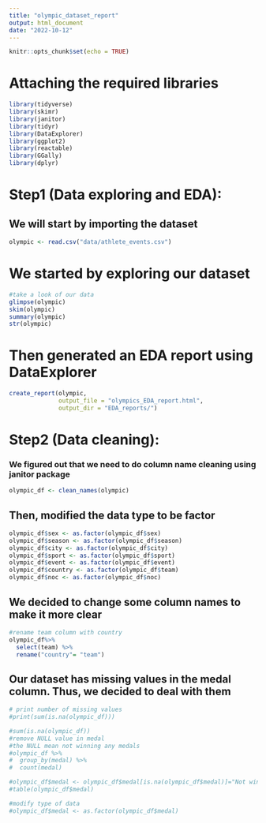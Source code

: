 ```yaml
---
title: "olympic_dataset_report"
output: html_document
date: "2022-10-12"
---
```


```r
knitr::opts_chunk$set(echo = TRUE)
```

# Attaching the required libraries
```r
library(tidyverse)
library(skimr)
library(janitor)
library(tidyr)
library(DataExplorer)
library(ggplot2)
library(reactable)
library(GGally)
library(dplyr)
```

# Step1 (Data exploring and EDA):
## We will start by importing the dataset
```r
olympic <- read.csv("data/athlete_events.csv")
```

# We started by exploring our dataset
```r
#take a look of our data
glimpse(olympic)
skim(olympic)
summary(olympic)
str(olympic)
```

# Then generated an EDA report using DataExplorer
```r
create_report(olympic, 
              output_file = "olympics_EDA_report.html", 
              output_dir = "EDA_reports/")
```


# Step2 (Data cleaning):

### We figured out that we need to do column name cleaning using janitor package
```r
olympic_df <- clean_names(olympic)
```

## Then, modified the data type to be factor
```r
olympic_df$sex <- as.factor(olympic_df$sex)
olympic_df$season <- as.factor(olympic_df$season)
olympic_df$city <- as.factor(olympic_df$city)
olympic_df$sport <- as.factor(olympic_df$sport)
olympic_df$event <- as.factor(olympic_df$event)
olympic_df$country <- as.factor(olympic_df$team)
olympic_df$noc <- as.factor(olympic_df$noc)
```

## We decided to change some column names to make it more clear
```r
#rename team column with country
olympic_df%>%
  select(team) %>%
  rename("country"= "team")
```



## Our dataset has missing values in the medal column. Thus, we decided to deal with them
```r
# print number of missing values
#print(sum(is.na(olympic_df)))
```

```r
#sum(is.na(olympic_df)) 
#remove NULL value in medal 
#the NULL mean not winning any medals
#olympic_df %>% 
#  group_by(medal) %>% 
#  count(medal)

#olympic_df$medal <- olympic_df$medal[is.na(olympic_df$medal)]="Not win"
#table(olympic_df$medal)

#modify type of data
#olympic_df$medal <- as.factor(olympic_df$medal)
```

